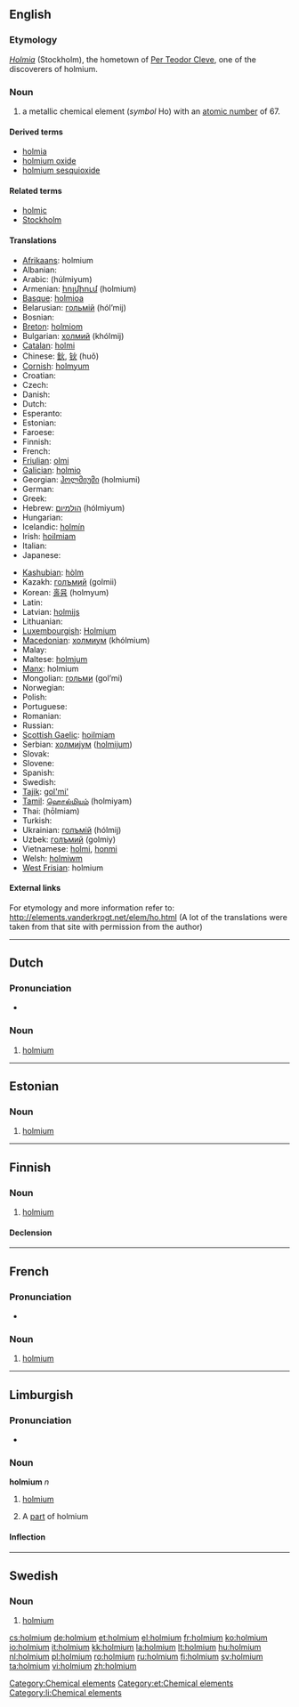 {{also|Holmium}}
==English==

{{elements|Ho|dysprosium|Dy|erbium|Er}}

===Etymology===
{{etyl|la}} ''[[Holmia]]'' (Stockholm), the hometown of [[w:Per Teodor Cleve|Per Teodor Cleve]], one of the discoverers of holmium.

===Noun===
{{en-noun|-}}
{{wikipedia}}

# a metallic chemical element (''symbol'' Ho) with an [[atomic number]] of 67.

====Derived terms====
* [[holmia]]
* [[holmium oxide]]
* [[holmium sesquioxide]]

====Related terms====
* [[holmic]]
* [[Stockholm]]

====Translations====
{{trans-top|chemical element}}
* [[Afrikaans]]: holmium
* Albanian: {{t-|sq|holmium|xs=Albanian}}
* Arabic: {{Arab|[[هلميوم]]}} (húlmiyum) {{m}}
* Armenian: [[հոլմիում]] (holmium)
* [[Basque]]: [[holmioa]]
* Belarusian: [[гольмiй]] (hól’mij) {{m}}
* Bosnian: {{t-|bs|holmij}}
* [[Breton]]: [[holmiom]]
* Bulgarian: [[холмий]] (khólmij) {{m}}
* [[Catalan]]: [[holmi]]
* Chinese: [[鈥]], [[钬]] (huǒ)
* [[Cornish]]: [[holmyum]]
* Croatian: {{t-|hr|holmij}}
* Czech: {{t+|cs|holmium}}
* Danish: {{t-|da|holmium}}
* Dutch: {{t+|nl|holmium|n}}
* Esperanto: {{t-|eo|holmio|xs=Esperanto}}
* Estonian: {{t+|et|holmium}}
* Faroese: {{t-|fo|holmium|xs=Faroese}}
* Finnish: {{t+|fi|holmium}}
* French: {{t+|fr|holmium|m}}
* [[Friulian]]: [[olmi]]
* [[Galician]]: [[holmio]]
* Georgian: [[ჰოლმიუმი]] (holmiumi)
* German: {{t+|de|Holmium|n}}
* Greek: {{t+|el|όλμιο|n|tr=ólmio|sc=Grek}}
* Hebrew: [[הולמיום]] (hólmiyum)
* Hungarian: {{t+|hu|holmium}}
* Icelandic: [[holmín]]
* Irish: [[hoilmiam]]
* Italian: {{t+|it|olmio|m}}
* Japanese: {{t+|ja|ホルミウム|tr=horumiumu|sc=Jpan}}
{{trans-mid}}
* [[Kashubian]]: [[hòlm]]
* Kazakh: [[голъмий]] (golmii)
* Korean: [[홀뮴]] (holmyum)
* Latin: {{t+|la|holmium}}
* Latvian: [[holmijs]]
* Lithuanian: {{t+|lt|holmis|xs=Lithuanian}}
* [[Luxembourgish]]: [[Holmium]]
* [[Macedonian]]: [[холмиум]] (khólmium) {{m}}
* Malay: {{t-|ms|holmium|xs=Malay}}
* Maltese: [[holmjum]]
* [[Manx]]: holmium
* Mongolian: [[гольми]] (gol’mi)
* Norwegian: {{t-|no|holmium}}
* Polish: {{t+|pl|holm|m}}
* Portuguese: {{t+|pt|hólmio|m}}
* Romanian: {{t+|ro|holmiu|n}}
* Russian: {{t+|ru|гольмий|m|tr=gól’mij|sc=Cyrl}}
* [[Scottish Gaelic]]: [[hoilmiam]]
* Serbian: [[холмиjум]] ([[holmijum]]) {{m}}
* Slovak: {{t-|sk|holmium}}
* Slovene: {{t+|sl|holmij}}
* Spanish: {{t+|es|holmio|m}}
* Swedish: {{t+|sv|holmium|n}}
* [[Tajik]]: [[gol'mi']]
* [[Tamil]]: [[ஹொல்மியம்]] (holmiyam)
* Thai: {{Thai|[[โฮลเมียม]]}} (hōlmiam)
* Turkish: {{t+|tr|holmiyum}}
* Ukrainian: [[голъмiй]] (hólmij) {{m}}
* Uzbek: [[голъмий]] (golmiy)
* Vietnamese: [[holmi]], [[honmi]]
* Welsh: [[holmiwm]]
* [[West Frisian]]: holmium
{{trans-bottom}}

====External links====
For etymology and more information refer to:
http://elements.vanderkrogt.net/elem/ho.html
(A lot of the translations were taken from that site with permission from the author)

[[Category:Chemical elements]]

----

==Dutch==
{{wikipedia|lang=nl}}

===Pronunciation===
* {{audio|Nl-holmium.ogg|Audio}}

===Noun===
{{infl|nl|noun|g=n}}

# {{chemical element|lang=nl}} [[holmium#English|holmium]]

----

==Estonian==

===Noun===
{{infl|et|noun}}

# [[#English|holmium]]

[[Category:et:Chemical elements]]

----

==Finnish==
{{wikipedia|lang=fi}}

===Noun===
{{infl|fi|noun}}

# {{element|lang=fi}} [[#English|holmium]]

====Declension====
{{fi-decl-risti|holmium}}

----
==French==
{{wikipedia|lang=fr}}

===Pronunciation===
* {{IPA|lang=fr|/ɔl.mjɔm/}}

===Noun===
{{fr-noun-unc|m}}

# {{chemical element|lang=fr}} [[#English|holmium]]

----

==Limburgish==

===Pronunciation===
* {{IPA|[ˈho˨lɱɔ˧m]|lang=li}}

===Noun===
'''holmium''' ''n''

# {{uncountable|lang=li}} [[holmium#English|holmium]]
# A [[part]] of holmium

====Inflection====
{{li-noun-um|holmi}}

[[Category:li:Chemical elements]]

----

==Swedish==
{{wikipedia|lang=sv}}

===Noun===
{{infl|sv|noun|g=n}}
{{sv-noun-unc-n|2=holmiumet}}

# {{context|chemical element|lang=sv}} [[#English|holmium]]

[[cs:holmium]]
[[de:holmium]]
[[et:holmium]]
[[el:holmium]]
[[fr:holmium]]
[[ko:holmium]]
[[io:holmium]]
[[it:holmium]]
[[kk:holmium]]
[[la:holmium]]
[[lt:holmium]]
[[hu:holmium]]
[[nl:holmium]]
[[pl:holmium]]
[[ro:holmium]]
[[ru:holmium]]
[[fi:holmium]]
[[sv:holmium]]
[[ta:holmium]]
[[vi:holmium]]
[[zh:holmium]]